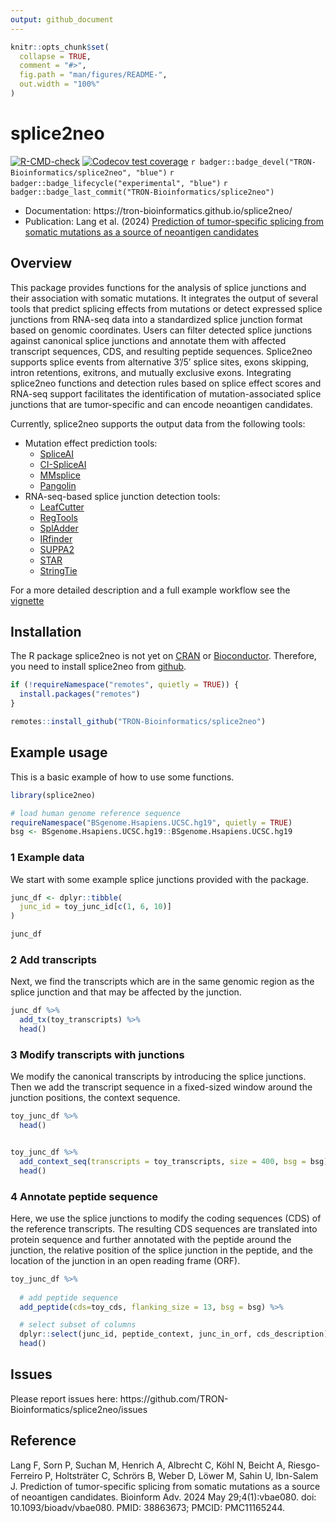 ```yaml
---
output: github_document
---
```


<!-- README.md is generated from README.Rmd. Please edit that file -->

```r
knitr::opts_chunk$set(
  collapse = TRUE,
  comment = "#>",
  fig.path = "man/figures/README-",
  out.width = "100%"
)
```


# splice2neo

<!-- badges: start -->
[![R-CMD-check](https://github.com/TRON-Bioinformatics/splice2neo/workflows/R-CMD-check/badge.svg)](https://github.com/TRON-Bioinformatics/splice2neo/actions)
[![Codecov test coverage](https://codecov.io/gh/TRON-Bioinformatics/splice2neo/branch/master/graph/badge.svg)](https://codecov.io/gh/TRON-Bioinformatics/splice2neo?branch=master)
`r badger::badge_devel("TRON-Bioinformatics/splice2neo", "blue")`
`r badger::badge_lifecycle("experimental", "blue")`
`r badger::badge_last_commit("TRON-Bioinformatics/splice2neo")`
<!-- badges: end -->


- Documentation: https://tron-bioinformatics.github.io/splice2neo/
- Publication: Lang et al. (2024) [Prediction of tumor-specific splicing from somatic mutations as a source of neoantigen candidates](https://doi.org/10.1093/bioadv/vbae080)

## Overview

This package provides functions for the analysis of splice
junctions and their association with somatic mutations. It integrates the output of several tools that predict splicing effects from mutations or detect expressed splice junctions from RNA-seq data into a standardized splice junction format based on genomic coordinates. Users can filter detected splice junctions against canonical splice junctions and annotate them with affected transcript sequences, CDS, and resulting peptide sequences. Splice2neo supports splice events from alternative 3'/5' splice sites, exons skipping, intron retentions, exitrons, and mutually exclusive exons. Integrating splice2neo functions and detection rules based on splice effect scores and RNA-seq support facilitates the identification of mutation-associated splice junctions that are tumor-specific and can encode neoantigen candidates. 

Currently, splice2neo supports the output data from the following tools:

- Mutation effect prediction tools:
  - [SpliceAI](https://github.com/Illumina/SpliceAI)
  - [CI-SpliceAI](https://github.com/YStrauch/CI-SpliceAI__Annotation)
  - [MMsplice](https://github.com/gagneurlab/MMSplice_MTSplice)
  - [Pangolin](https://github.com/tkzeng/Pangolin)
- RNA-seq-based splice junction detection tools:
  - [LeafCutter](https://github.com/davidaknowles/leafcutter) 
  - [RegTools](https://github.com/griffithlab/regtools)
  - [SplAdder](https://github.com/ratschlab/spladder)
  - [IRfinder](https://github.com/RitchieLabIGH/IRFinder)
  - [SUPPA2](https://github.com/comprna/SUPPA)
  - [STAR](https://github.com/alexdobin/STAR)
  - [StringTie](https://github.com/gpertea/stringtie)

For a more detailed description and a full example workflow see the [vignette](https://tron-bioinformatics.github.io/splice2neo/articles/splice2neo_workflow.html)
 
## Installation

The R package splice2neo is not yet on [CRAN](https://CRAN.R-project.org) or
[Bioconductor](https://www.bioconductor.org/). Therefore, you need to install splice2neo
from [github](https://github.com/TRON-Bioinformatics/splice2neo). 

```r
if (!requireNamespace("remotes", quietly = TRUE)) {
  install.packages("remotes")
}

remotes::install_github("TRON-Bioinformatics/splice2neo")
```

## Example usage


This is a basic example of how to use some functions.

```r
library(splice2neo)

# load human genome reference sequence
requireNamespace("BSgenome.Hsapiens.UCSC.hg19", quietly = TRUE)
bsg <- BSgenome.Hsapiens.UCSC.hg19::BSgenome.Hsapiens.UCSC.hg19

```

### 1 Example data

We start with some example splice junctions provided with the package.
 
```r
junc_df <- dplyr::tibble(
  junc_id = toy_junc_id[c(1, 6, 10)]
)

junc_df
```

### 2 Add transcripts 

Next, we find the transcripts which are in the same genomic region as the splice junction and that may be affected by the junction.

```r
junc_df %>% 
  add_tx(toy_transcripts) %>% 
  head()

```


### 3 Modify transcripts with junctions

We modify the canonical transcripts by introducing the splice junctions. Then we
add the transcript sequence in a fixed-sized window around the junction
positions, the context sequence.


```r
toy_junc_df %>% 
  head()


toy_junc_df %>% 
  add_context_seq(transcripts = toy_transcripts, size = 400, bsg = bsg) %>% 
  head()

```

### 4 Annotate peptide sequence

Here, we use the splice junctions to modify the coding sequences (CDS) of the
reference transcripts. The resulting CDS sequences are translated into protein
sequence and further annotated with the peptide around the junction, the
relative position of the splice junction in the peptide, and the location of the
junction in an open reading frame (ORF).

```r

toy_junc_df %>% 
  
  # add peptide sequence
  add_peptide(cds=toy_cds, flanking_size = 13, bsg = bsg) %>% 

  # select subset of columns
  dplyr::select(junc_id, peptide_context, junc_in_orf, cds_description) %>% 
  head()

```


## Issues

Please report issues here: https://github.com/TRON-Bioinformatics/splice2neo/issues

## Reference

Lang F, Sorn P, Suchan M, Henrich A, Albrecht C, Köhl N, Beicht A, Riesgo-Ferreiro P, Holtsträter C, Schrörs B, Weber D, Löwer M, Sahin U, Ibn-Salem J. Prediction of tumor-specific splicing from somatic mutations as a source of neoantigen candidates. Bioinform Adv. 2024 May 29;4(1):vbae080. doi: 10.1093/bioadv/vbae080. PMID: 38863673; PMCID: PMC11165244.
